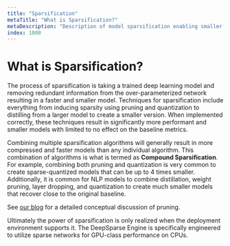 ```yaml
---
title: "Sparsification"
metaTitle: "What is Sparsification?"
metaDescription: "Description of model sparsification enabling smaller and more performant neural networks in deep learning"
index: 1000
---
```


# What is Sparsification?

The process of sparsification is taking a trained deep learning model and removing redundant information from the over-parameterized network resulting in a faster and smaller model.
Techniques for sparsification include everything from inducing sparsity using pruning and quantization to distilling from a larger model to create a smaller version.
When implemented correctly, these techniques result in significantly more performant and smaller models with limited to no effect on the baseline metrics.

Combining multiple sparsification algorithms will generally result in more compressed and faster models than any individual algorithm.
This combination of algorithms is what is termed as **Compound Sparsification**.
For example, combining both pruning and quantization is very common to create sparse-quantized models that can be up to 4 times smaller.
Additionally, it is common for NLP models to combine distillation, weight pruning, layer dropping, and quantization to create much smaller models that recover close to the original baseline.

See [our blog](https://neuralmagic.com/blog/pruning-overview/) for a detailed conceptual discussion of pruning.

Ultimately the power of sparsification is only realized when the deployment environment supports it.
The DeepSparse Engine is specifically engineered to utilize sparse networks for GPU-class performance on CPUs.
